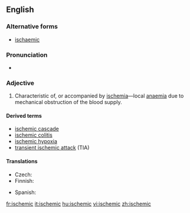 ==English==

===Alternative forms===
* {{qualifier|UK}} [[ischaemic]]

===Pronunciation===
*{{rhymes|iːmɪk}}

===Adjective===
{{en-adj}}

# {{context|pathology|cardiology}} Characteristic of, or accompanied by [[ischemia]]—local [[anaemia]] due to mechanical obstruction of the blood supply.

====Derived terms====
* [[ischemic cascade]]
* [[ischemic colitis]]
* [[ischemic hypoxia]]
* [[transient ischemic attack]] (TIA)

====Translations====
{{trans-top|characteristic of, or accompanied by ischemia}}
* Czech: {{t-|cs|ischemický|m}}
* Finnish: {{t-|fi|iskeeminen}}
{{trans-mid}}
* Spanish: {{t+|es|isquémico}}
{{trans-bottom}}

[[fr:ischemic]]
[[it:ischemic]]
[[hu:ischemic]]
[[vi:ischemic]]
[[zh:ischemic]]